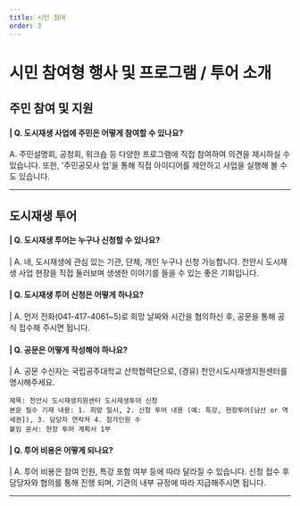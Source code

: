 ```yaml
---
title: 시민 참여
order: 3
---
```


# 시민 참여형 행사 및 프로그램 / 투어 소개

## 주민 참여 및 지원

#### | Q. 도시재생 사업에 주민은 어떻게 참여할 수 있나요?

A. 주민설명회, 공청회, 워크숍 등 다양한 프로그램에 직접 참여하여 의견을 제시하실 수 있습니다. 또한, '주민공모사
업'을 통해 직접 아이디어를 제안하고 사업을 실행해 볼 수도 있습니다.

---

## 도시재생 투어

#### | Q. 도시재생 투어는 누구나 신청할 수 있나요?

| A. 네, 도시재생에 관심 있는 기관, 단체, 개인 누구나 신청 가능합니다. 천안시 도시재생 사업 현장을 직접 둘러보며
생생한 이야기를 들을 수 있는 좋은 기회입니다.

#### | Q. 도시재생 투어 신청은 어떻게 하나요?

| A. 먼저 전화(041-417-4061~5)로 희망 날짜와 시간을 협의하신 후, 공문을 통해 공식 접수해 주시면 됩니다.

#### | Q. 공문은 어떻게 작성해야 하나요?

| A. 공문 수신자는 국립공주대학교 산학협력단으로, (경유) 천안시도시재생지원센터를 명시해주세요.
```
제목: 천안시 도시재생지원센터 도시재생투어 신청
본문 필수 기재 내용: 1. 희망 일시, 2. 신청 투어 내용 (예: 특강, 현장투어[남산 or 역세권]), 3. 담당자 연락처 4. 참가인원 수
붙임 문서: 현장 투어 계획서 1부
```

#### | Q. 투어 비용은 어떻게 되나요?
| A. 투어 비용은 참여 인원, 특강 포함 여부 등에 따라 달라질 수 있습니다. 신청 접수 후 담당자와 협의를 통해 진행
되며, 기관의 내부 규정에 따라 지급해주시면 됩니다.

---
